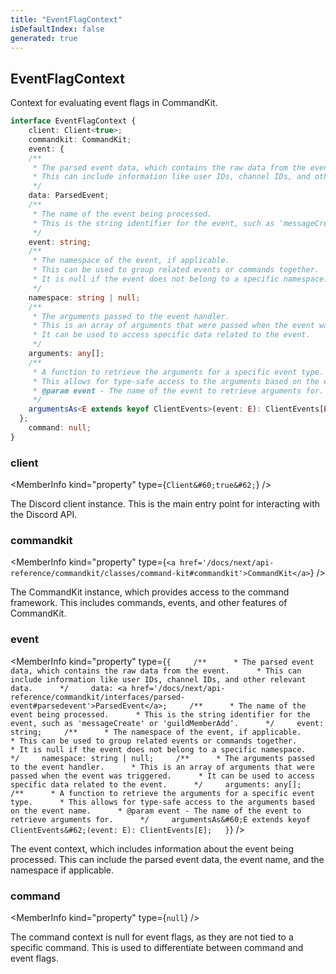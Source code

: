 ```yaml
---
title: "EventFlagContext"
isDefaultIndex: false
generated: true
---
```



<!-- This file was generated from the CommandKit source. Do not modify. Instead, re-run the "docgen" script -->


## EventFlagContext

<GenerationInfo sourceFile="packages/commandkit/src/flags/feature-flags.ts" sourceLine="150" packageName="commandkit" />

Context for evaluating event flags in CommandKit.

```ts title="Signature"
interface EventFlagContext {
    client: Client<true>;
    commandkit: CommandKit;
    event: {
    /**
     * The parsed event data, which contains the raw data from the event.
     * This can include information like user IDs, channel IDs, and other relevant data.
     */
    data: ParsedEvent;
    /**
     * The name of the event being processed.
     * This is the string identifier for the event, such as 'messageCreate' or 'guildMemberAdd'.
     */
    event: string;
    /**
     * The namespace of the event, if applicable.
     * This can be used to group related events or commands together.
     * It is null if the event does not belong to a specific namespace.
     */
    namespace: string | null;
    /**
     * The arguments passed to the event handler.
     * This is an array of arguments that were passed when the event was triggered.
     * It can be used to access specific data related to the event.
     */
    arguments: any[];
    /**
     * A function to retrieve the arguments for a specific event type.
     * This allows for type-safe access to the arguments based on the event name.
     * @param event - The name of the event to retrieve arguments for.
     */
    argumentsAs<E extends keyof ClientEvents>(event: E): ClientEvents[E];
  };
    command: null;
}
```

<div className="members-wrapper">

### client

<MemberInfo kind="property" type={`Client&#60;true&#62;`}   />

The Discord client instance.
This is the main entry point for interacting with the Discord API.
### commandkit

<MemberInfo kind="property" type={`<a href='/docs/next/api-reference/commandkit/classes/command-kit#commandkit'>CommandKit</a>`}   />

The CommandKit instance, which provides access to the command framework.
This includes commands, events, and other features of CommandKit.
### event

<MemberInfo kind="property" type={`{     /**      * The parsed event data, which contains the raw data from the event.      * This can include information like user IDs, channel IDs, and other relevant data.      */     data: <a href='/docs/next/api-reference/commandkit/interfaces/parsed-event#parsedevent'>ParsedEvent</a>;     /**      * The name of the event being processed.      * This is the string identifier for the event, such as 'messageCreate' or 'guildMemberAdd'.      */     event: string;     /**      * The namespace of the event, if applicable.      * This can be used to group related events or commands together.      * It is null if the event does not belong to a specific namespace.      */     namespace: string | null;     /**      * The arguments passed to the event handler.      * This is an array of arguments that were passed when the event was triggered.      * It can be used to access specific data related to the event.      */     arguments: any[];     /**      * A function to retrieve the arguments for a specific event type.      * This allows for type-safe access to the arguments based on the event name.      * @param event - The name of the event to retrieve arguments for.      */     argumentsAs&#60;E extends keyof ClientEvents&#62;(event: E): ClientEvents[E];   }`}   />

The event context, which includes information about the event being processed.
This can include the parsed event data, the event name, and the namespace if applicable.
### command

<MemberInfo kind="property" type={`null`}   />

The command context is null for event flags, as they are not tied to a specific command.
This is used to differentiate between command and event flags.


</div>
